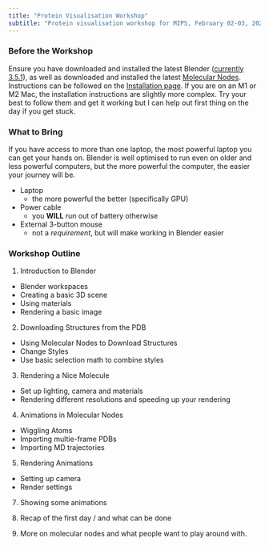 ```yaml
---
title: "Protein Visualisation Workshop"
subtitle: "Protein visualisation workshop for MIPS, February 02-03, 2023."
---
```


### Before the Workshop
Ensure you have downloaded and installed the latest Blender ([currently 3.5.1](https://www.blender.org/download/)), as well as downloaded and installed the latest [Molecular Nodes](https://github.com/BradyAJohnston/MolecularNodes/releases). Instructions can be followed on the [Installation page](https://bradyajohnston.github.io/MolecularNodes/installation.html). If you are on an M1 or M2 Mac, the installation instructions are slightly more complex. Try your best to follow them and get it working but I can help out first thing on the day if you get stuck.

### What to Bring
If you have access to more than one laptop, the most powerful laptop you can get your hands on. Blender is well optimised to run even on older and less powerful computers, but the more powerful the computer, the easier your journey will be.

- Laptop 
  - the more powerful the better (specifically GPU)
- Power cable
  - you **WILL** run out of battery otherwise
- External 3-button mouse 
  - not a _requirement_, but will make working in Blender easier

### Workshop Outline

1. Introduction to Blender
- Blender workspaces
- Creating a basic 3D scene
- Using materials
- Rendering a basic image

2. Downloading Structures from the PDB
- Using Molecular Nodes to Download Structures
- Change Styles
- Use basic selection math to combine styles

3. Rendering a Nice Molecule
- Set up lighting, camera and materials
- Rendering different resolutions and speeding up your rendering

4. Animations in Molecular Nodes
- Wiggling Atoms
- Importing multie-frame PDBs
- Importing MD trajectories

5. Rendering Animations
- Setting up camera
- Render settings

7. Showing some animations

8. Recap of the first day / and what can be done

9. More on molecular nodes and what people want to play around with. 
